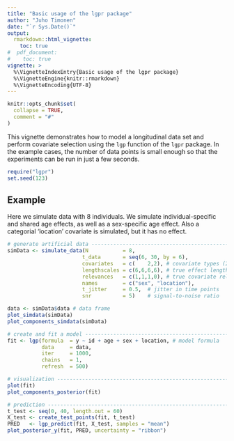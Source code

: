 ```yaml
---
title: "Basic usage of the lgpr package"
author: "Juho Timonen"
date: "`r Sys.Date()`"
output: 
  rmarkdown::html_vignette:
    toc: true
#  pdf_document:
#    toc: true     
vignette: >
  %\VignetteIndexEntry{Basic usage of the lgpr package}
  %\VignetteEngine{knitr::rmarkdown}
  %\VignetteEncoding{UTF-8}
---
```


```r
knitr::opts_chunk$set(
  collapse = TRUE,
  comment = "#"
)
```

This vignette demonstrates how to model a longitudinal data set and perform covariate selection using the `lgp` function of the `lgpr` package. In the example cases, the number of data points is small enough so that the experiments can be run in just a few seconds.

```r
require("lgpr")
set.seed(123)
```

## Example
Here we simulate data with 8 individuals. We simulate individual-specific and shared age effects, as well as a sex-specific age effect. Also a categorial 'location' covariate is simulated, but it has no effect.

```r
# generate artificial data -----------------------------------------------
simData <- simulate_data(N           = 8,
                        t_data       = seq(6, 30, by = 6),
                        covariates   = c(    2,2), # covariate types (2 = categorical)
                        lengthscales = c(6,6,6,6), # true effect lengthscales
                        relevances   = c(1,1,1,0), # true covariate relevances
                        names        = c("sex", "location"),
                        t_jitter     = 0.5,  # jitter in time points
                        snr          = 5)    # signal-to-noise ratio

data <- simData$data # data frame
plot_simdata(simData)
plot_components_simdata(simData)

# create and fit a model --------------------------------------------------
fit <- lgp(formula  = y ~ id + age + sex + location, # model formula
           data     = data,
           iter     = 1000, 
           chains   = 1,
           refresh  = 500)

# visualization -----------------------------------------------------------
plot(fit)
plot_components_posterior(fit)

# prediction --------------------------------------------------------------
t_test <- seq(0, 40, length.out = 60)
X_test <- create_test_points(fit, t_test)
PRED   <- lgp_predict(fit, X_test, samples = "mean")
plot_posterior_y(fit, PRED, uncertainty = "ribbon")
```

